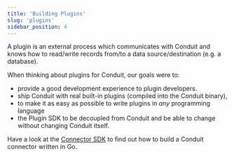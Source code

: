 ```yaml
---
title: 'Building Plugins'
slug: 'plugins'
sidebar_position: 4
---
```


A plugin is an external process which communicates with Conduit and knows how to read/write records from/to a data source/destination (e.g. a database).

When thinking about plugins for Conduit, our goals were to:
- provide a good development experience to plugin developers.
- ship Conduit with real built-in plugins (compiled into the Conduit binary),
- to make it as easy as possible to write plugins in _any_ programming language
- the Plugin SDK to be decoupled from Conduit and be able to change without changing Conduit itself.

Have a look at
the [Connector SDK](https://github.com/conduitio/conduit-connector-sdk) to find
out how to build a Conduit connector written in Go.